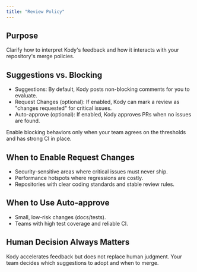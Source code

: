 ```yaml
---
title: "Review Policy"
---
```


## Purpose

Clarify how to interpret Kody's feedback and how it interacts with your repository's merge policies.

## Suggestions vs. Blocking

- Suggestions: By default, Kody posts non-blocking comments for you to evaluate.
- Request Changes (optional): If enabled, Kody can mark a review as "changes requested" for critical issues.
- Auto-approve (optional): If enabled, Kody approves PRs when no issues are found.

<Note>
  Enable blocking behaviors only when your team agrees on the thresholds and has strong CI in place.
</Note>

## When to Enable Request Changes

- Security-sensitive areas where critical issues must never ship.
- Performance hotspots where regressions are costly.
- Repositories with clear coding standards and stable review rules.

## When to Use Auto-approve

- Small, low-risk changes (docs/tests).
- Teams with high test coverage and reliable CI.

## Human Decision Always Matters

Kody accelerates feedback but does not replace human judgment. Your team decides which suggestions to adopt and when to merge.


